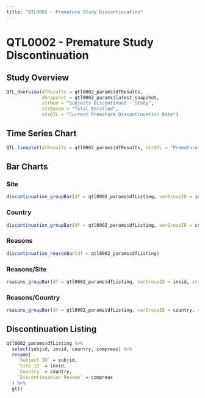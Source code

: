 ```yaml
---
title: "QTL0002 - Premature Study Discontinuation"
---
```


# QTL0002 - Premature Study Discontinuation

## Study Overview
```r
QTL_Overview(dfResults = qtl0002_params$dfResults,
             dSnapshot = qtl0002_params$latest_snapshot,
             strNum = "Subjects Discontinued - Study",
             strDenom = "Total Enrolled", 
             strQTL = "Current Premature Discontinuation Rate")
```

## Time Series Chart
```r
QTL_lineplot(dfResults = qtl0002_params$dfResults, strQTL = "Premature Discontinuation Rate")
```

## Bar Charts {.tabset .tabset-pills}

### Site
```r
discontinuation_groupBar(df = qtl0002_params$dfListing, varGroupID = invid, strGroupLabel = "Site")
```

### Country
```r
discontinuation_groupBar(df = qtl0002_params$dfListing, varGroupID = country, strGroupLabel = "Country")
```

### Reasons
```r
discontinuation_reasonBar(df = qtl0002_params$dfListing)
```

### Reasons/Site
```r
reasons_groupBar(df = qtl0002_params$dfListing, varGroupID = invid, strGroupLabel = "Site")
```

### Reasons/Country
```r
reasons_groupBar(df = qtl0002_params$dfListing, varGroupID = country, strGroupLabel = "Country")
```

## Discontinuation Listing
```r
qtl0002_params$dfListing %>% 
  select(subjid, invid, country, compreas) %>% 
  rename(
    `Subject ID` = subjid,
    `Site ID` = invid,
    `Country` = country,
    `Discontinuation Reason` = compreas
  ) %>% 
  gt()
```

